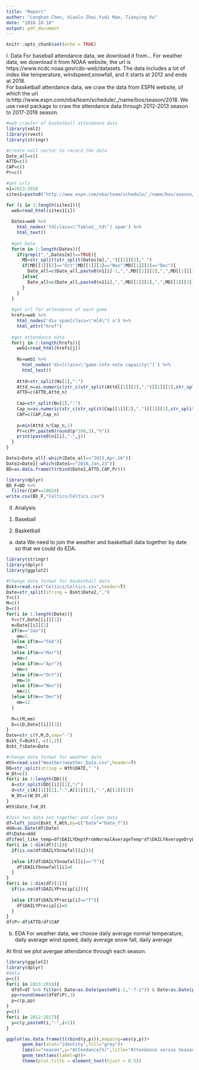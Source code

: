 ```yaml
---
title: "Report"
author: "Longhao Chen, Xiaolu Zhai,Yudi Mao, Tianying Xu"
date: "2018.10.18"
output: pdf_document
---
```


```r
knitr::opts_chunk$set(echo = TRUE)
```

I. Data
For baseball attendance data, we download it from...
For weather data, we download it from NOAA website, the url is https://www.ncdc.noaa.gov/cdo-web/datasets. The data includes a lot of index like temperature, windspeed,snowfall, and it starts at 2012 and ends at 2018.  
For basketball attendance data, we craw the data from ESPN website, of which the url is:http://www.espn.com/nba/team/schedule/_/name/bos/season/2018. We use rvest package to craw the attendance data through 2012-2013 season to 2017-2018 season. 
```r
#web crawler of basketball attendance data
library(xml2)
library(rvest)
library(stringr)

#create null vector to record the data
Date_all=c()
ATTD=c()
CAP=c()
Pr=c()

#get urls
n1=2013:2018
sites1=paste0("http://www.espn.com/nba/team/schedule/_/name/bos/season/",n1,"/seasontype/2")

for (i in 1:length(sites1)){
  web=read_html(sites1[i])
  
  Dates=web %>%
    html_nodes('td[class=\"Table2__td\"] span') %>%
    html_text()
  
  #get Date
  for(m in 1:length(Dates)){
    if(grepl(",",Dates[m])==TRUE){
      MD=str_split(str_split(Dates[m],",")[[1]][2]," ")
      if(MD[[1]][2]=="Oct"|MD[[1]][2]=="Nov"|MD[[1]][2]=="Dec"){
        Date_all=c(Date_all,paste0(n1[i]-1,",",MD[[1]][2],",",MD[[1]][3]))
      }else{
        Date_all=c(Date_all,paste0(n1[i],",",MD[[1]][2],",",MD[[1]][3]))
      }
    }  
  }
  
  #get url for attendance of each game
  hrefs=web %>%
    html_nodes('div span[class=\"ml4\"] a') %>%
    html_attr("href")
  
  #get attendance data
  for(j in 1:length(hrefs)){
    web1=read_html(hrefs[j])
    
    Ns=web1 %>%
      html_nodes('div[class=\"game-info-note capacity\"]') %>%
      html_text()
    
    Attd=str_split(Ns[1],":")
    Attd_n=as.numeric(str_c(str_split(Attd[[1]][2],",")[[1]][1],str_split(Attd[[1]][2],",")[[1]][2]))
    ATTD=c(ATTD,Attd_n)
    
    Cap=str_split(Ns[2],":")
    Cap_n=as.numeric(str_c(str_split(Cap[[1]][2],",")[[1]][1],str_split(Cap[[1]][2],",")[[1]][2]))
    CAP=c(CAP,Cap_n)
    
    p=min(Attd_n/Cap_n,1)
    Pr=c(Pr,paste0(round(p*100,3),"%"))
    print(paste0(n1[i],"-",j))
  }
}

Date1=Date_all[-which(Date_all=="2013,Apr,16")]
Date2=Date1[-which(Date1=="2016,Jan,23")]
BD=as.data.frame(t(rbind(Date2,ATTD,CAP,Pr)))

library(dplyr)
BD_F=BD %>%
  filter(CAP==18624)
write.csv(BD_F,"Celtics/Celtics.csv")
```


II. Analysis
1. Baseball

2. Basketball
a. data
We need to join the weather and basketball data together by date so that we could do EDA.
```r
library(stringr)
library(dplyr)
library(ggplot2)

#Change date format for basketball data
Bskt=read.csv("Celtics/Celtics.csv",header=T)
Date=str_split(string = Bskt$Date2,",")
Y=c()
M=c()
D=c()
for(i in 1:length(Date)){
  Y=c(Y,Date[[i]][1])
  m=Date[[i]][2]
  if(m=="Jan"){
    mm=1
  }else if(m=="Feb"){
    mm=2
  }else if(m=="Mar"){
    mm=3
  }else if(m=="Apr"){
    mm=4
  }else if(m=="Oct"){
    mm=10
  }else if(m=="Nov"){
    mm=11
  }else if(m=="Dec"){
    mm=12
  }
  
  M=c(M,mm)
  D=c(D,Date[[i]][3])
}
Date=str_c(Y,M,D,sep="-")
Bskt_f=Bskt[,-c(1,2)]
Bskt_f$Date=Date

#change date format for weather data
Wth=read.csv("Weather/weather_Data.csv",header=T)
DD=str_split(string = Wth$DATE," ")
W_Dt=c()
for(i in 1:length(DD)){
  A=str_split(DD[[i]][1],"/")
  d=str_c(A[[1]][1],"-",A[[1]][2],"-",A[[1]][3])
  W_Dt=c(W_Dt,d)
}
Wth$Date_f=W_Dt

#Join two data set together and clean data
df=left_join(Bskt_f,Wth,by=c("Date"="Date_f"))
ddd=as.Date(df$Date)
df$Date=ddd
df$feel_like_temp=df$DAILYDeptFromNormalAverageTemp*df$DAILYAverageDryBulbTemp
for(i in 1:dim(df)[1]){
  if(is.na(df$DAILYSnowfall[i])){
    
  }else if(df$DAILYSnowfall[i]=="T"){
    df$DAILYSnowfall[i]=0
  }
}
for(i in 1:dim(df)[1]){
  if(is.na(df$DAILYPrecip[i])){
    
  }else if(df$DAILYPrecip[i]=="T"){
    df$DAILYPrecip[i]=0
  }
}
df$P<-df$ATTD/df$CAP
```

b. EDA
For weather data, we choose daily average normal temperature, daily average wind speed, daily average snow fall, daily average 

At first we plot avergae attendance through each season. 
```r
library(ggplot2)
library(dplyr)
#data
p=c()
for(i in 2013:2018){
  dfdf=df %>% filter( Date>as.Date(paste0(i-1,"-7-1")) & Date<as.Date(paste0(i,"-6-30")) )
  pp=round(mean(dfdf$P),3)  
  p=c(p,pp)
}
y=c()
for(i in 2012:2017){
  y=c(y,paste0(i,"-",i+1))
}

ggplot(as.data.frame(t(rbind(y,p))),mapping=aes(y,p))+
      geom_bar(stat="identity",fill="grey")+
      labs(x="season",y="Attendance(%)",title="Attendance versus Seasons")+
      geom_text(aes(label=p))+
      theme(plot.title = element_text(hjust = 0.5))
```












